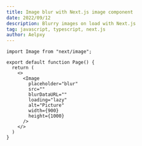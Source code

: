 ```yaml
---
title: Image blur with Next.js image component
date: 2022/09/12
description: Blurry images on load with Next.js
tag: javascript, typescript, next.js
author: Aelpxy
---
```


```tsx
import Image from "next/image";

export default function Page() {
  return (
    <>
      <Image
        placeholder="blur"
        src=""
        blurDataURL=""
        loading="lazy"
        alt="Picture"
        width={900}
        height={1000}
      />
    </>
  )
}
```

